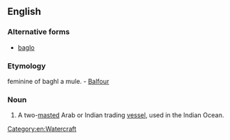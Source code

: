 ==English==

===Alternative forms===
* [[baglo]]

===Etymology===
{{etyl|ar}} feminine of baghl a mule. -  [[Balfour]]

===Noun===
{{en-noun}}

# A two-[[mast]]ed Arab or Indian trading [[vessel]], used in the Indian Ocean.

[[Category:en:Watercraft]]